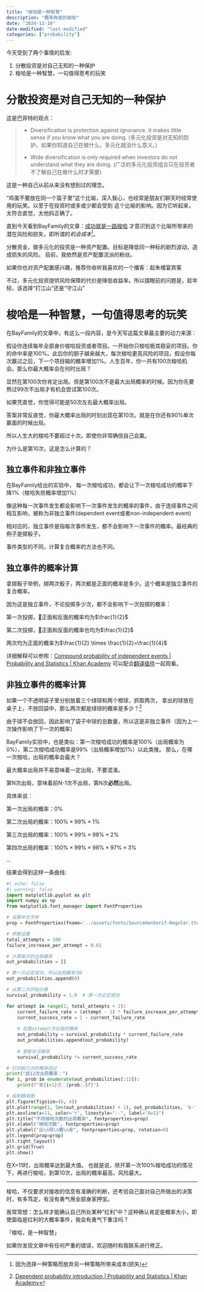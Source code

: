 ```yaml
---
title: "梭哈是一种智慧"
description: "概率角度的梭哈"
date: "2024-11-10"
date-modified: "last-modified"
categories: ["probability"]
---
```


今天受到了两个事情的启发:

1. 分散投资是对自己无知的一种保护
2. 梭哈是一种智慧，一句值得思考的玩笑


# 分散投资是对自己无知的一种保护

这是巴菲特的观点：

> - Diversification is protection against ignorance. It makes little sense if you know what you are doing.
> (多元化投资是对无知的防护。如果你知道自己在做什么，多元化就没什么意义。)
> 
> - Wide diversification is only required when investors do not understand what they are doing.
> (广泛的多元化投资组合只在投资者不了解自己在做什么时才需要)


这是一种自己从前从来没有想到过的理念。

“鸡蛋不要放在同一个篮子里”这个比喻，深入我心，也经常是朋友们聊天时经常使用的玩笑。以至于在投资时或多或少都会受到
这个比喻的影响。因为它听起来，太符合直觉，太他妈正确了。

直到今天看到BayFamily的文章：[成功就是一路梭哈](https://mp.weixin.qq.com/s/5vFS7B7oR_09R8vch69j-w)
才意识到这个比喻所带来的潜在风险和损失，即所谓的*机会成本*^[因为选择一种策略而放弃另一种策略所带来成本(损失)]。


分散资金，做多元化的投资是一种资产配置。目标是降低同一种标的剧烈波动，造成损失的风险。
目前，我依然是资产配置流派的粉丝。

::: {.callout-tip title="Bonus"}
如果你也对资产配置感兴趣，推荐你收听我喜欢的一个播客：起朱楼宴宾客
:::

不过，多元化投资提供风险保障的代价是降低收益率。所以摆眼前的问题是，趁年轻，该选择“打江山”还是“守江山”


# 梭哈是一种智慧，一句值得思考的玩笑

在BayFamily的文章中，有这么一段内容，是今天写这篇文章最主要的动力来源：

::: {.callout}
假设你连续每年全部身价梭哈投资或者项目。一开始你只梭哈极其稳妥的项目。你的命中率是100%。此后你的胆子越来越大，每次梭哈更高风险的项目。假设你每次赢过之后，下一个项目输的概率增加1%。人生百年，你一共有100次梭哈机会。那么你最大概率会在何时出局？

显然在第100次你肯定出局。但是第100次不是最大出局概率的时候。因为你先要熬过99次不出局才有机会尝试第100次。

如果凭直觉，你觉得可能是50次左右最大概率出局。

答案非常反直觉，你最大概率出局的时刻出现在第10次。就是在你还有90%单次赢面的时候出局。

所以人生大的梭哈不要超过十次。即使你非常确信自己会赢。
:::

为什么是第10次，这是怎么计算的？

## 独立事件和非独立事件

在BayFamily给出的实验中， 每一次梭哈成功，都会让下一次梭哈成功的概率下降1%（梭哈失败概率增加1%）

像这种每一次事件发生都会影响下一次事件发生的概率的事件，由于连续事件之间相互影响，被称为非独立事件(dependent event或者non-independent event)

相对应的，独立事件是指每次事件发生，都不会影响下一次事件的概率。最经典的例子是掷骰子。

事件类型的不同，计算复合概率的方法也不同。

## 独立事件的概率计算

拿掷骰子举例，掷两次骰子，两次都是正面的概率是多少。这个概率是独立事件的复合概率。

因为这是独立事件，不论投掷多少次，都不会影响下一次投掷的概率：

第一次投掷，🎲正面和反面的概率均为$\frac{1}{2}$ 

第二次投掷，🎲正面和反面的概率也均为$\frac{1}{2}$ 

两次均为正面的概率为$\frac{1}{2} \times \frac{1}{2}=\frac{1}{4}$

::: {.callout-tip}
详细解释可以参照：[Compound probability of independent events | Probability and Statistics | Khan Academy](https://www.youtube.com/watch?v=xSc4oLA9e8o)
可以配合[翻译插件](https://immersivetranslate.com/zh-Hans/)一起观看。
:::

## 非独立事件的概率计算

如果一个不透明袋子里分别放着三个绿球和两个橙球，抓取两次，
拿出的球放在桌子上，不放回袋中，那么两次都是绿球的概率是多少？^[[Dependent probability introduction | Probability and Statistics | Khan Academy](https://www.youtube.com/watch?v=VjLEoo3hIoM)]

由于球不会放回，因此影响了袋子中球的总数量，所以这是非独立事件（因为上一次操作影响了下一次的概率）

BayFamily实验中，也是类似：第一次梭哈成功的概率是100%（出局概率为0%），第二次梭哈成功概率是99%（出局概率增加1%）以此类推。
那么，在哪一次梭哈，出局的概率会最大？

::: {.callout-warning title="注意"}
最大概率出局并不易意味着一定出局，不要混淆。
:::

第N次出局，意味着前N-1次不出局，第N次**必然**出局。

具体来说：

第一次出局的概率：$0\%$

第二次出局的概率：$100\% \times 99\% \times 1\%$

第三次出局的概率：$100\% \times 99\% \times 98\% \times 2\%$

第四次出局的概率：$100\% \times 99\% \times 98\% \times 97\% \times 3\%$

...

结果会得到这样一条曲线:
```python
#| echo: false
#| warning: false
import matplotlib.pyplot as plt
import numpy as np
from matplotlib.font_manager import FontProperties

# 设置中文字体
prop = FontProperties(fname='../assets/fonts/SourceHanSerif-Regular.ttc')

# 参数设置
total_attempts = 100
failure_increase_per_attempt = 0.01

# 计算每次的出局概率
out_probabilities = []

# 第一次必定成功，所以出局概率为0
out_probabilities.append(0)

# 从第二次开始计算
survival_probability = 1.0  # 第一次必定成功

for attempt in range(2, total_attempts + 1):
    current_failure_rate = (attempt - 1) * failure_increase_per_attempt
    current_success_rate = 1 - current_failure_rate
    
    # 在第attempt次出局的概率
    out_probability = survival_probability * current_failure_rate
    out_probabilities.append(out_probability)
    
    # 更新存活概率
    survival_probability *= current_success_rate

# 打印前几次的概率验证
print("前12次出局概率：")
for i, prob in enumerate(out_probabilities[:12]):
    print(f"第{i+1}次：{prob:.5f}")

# 绘制概率图
plt.figure(figsize=(6, 4))
plt.plot(range(1, len(out_probabilities) + 1), out_probabilities, 'b-', label="出局概率")
plt.axvline(x=11, color='r', linestyle="--", label="X=11")
plt.title("不同梭哈次数的出局概率", fontproperties=prop)
plt.xlabel("梭哈次数", fontproperties=prop)
plt.ylabel("出\n局\n概\n率", fontproperties=prop, rotation=0)
plt.legend(prop=prop)
plt.tight_layout()
plt.grid(True)
plt.show()
```
在X=11时，出局概率达到最大值。
也就是说，除开第一次100%梭哈成功的情况下，再进行梭哈，到第10次，出局的概率最高，风险最大。

---

梭哈，不仅要求对接收的信息有准确的判断，还考验自己面对自己所做出的决策时，有多笃定，有没有勇气用全部身家押宝。

我常常想：怎么样才能确认自己所处某种“红利”中？这种确认肯定是概率大小，即使面临是红利的大概率事件，我会有勇气下重注吗？

「梭哈，是一种智慧」

::: {.callout-warning title='声明'}
如果你发现文章中有任何严重的错误，欢迎随时和我联系进行修正。
:::

